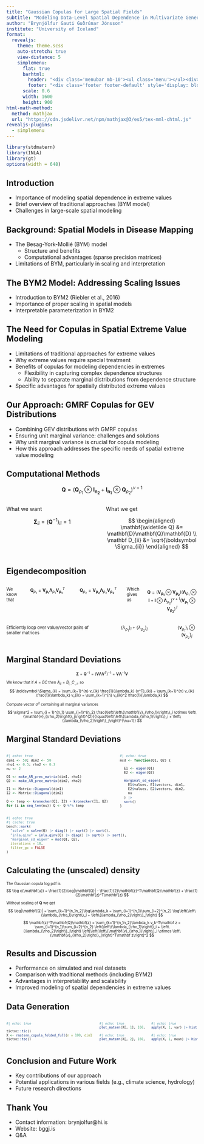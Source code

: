 ```yaml
---
title: "Gaussian Copulas for Large Spatial Fields"
subtitle: "Modeling Data-Level Spatial Dependence in Multivariate Generalized Extreme Value Distributions"
author: "Brynjólfur Gauti Guðrúnar Jónsson"
institute: "University of Iceland"
format: 
  revealjs:
    theme: theme.scss
    auto-stretch: true
    view-distance: 5
    simplemenu:
      flat: true
      barhtml:
        header: "<div class='menubar mb-10'><ul class='menu'></ul><div>"
        footer: "<div class='footer footer-default' style='display: block;'> <a href='https://bggj.is/exeter' target='_blank'>bggj.is/exeter</a>  <img src='images/hi-audkenni_28-raunsvisd.png' class='slide-logo r-stretch'></div>"
      scale: 0.6
      width: 1600
      height: 900
html-math-method:
  method: mathjax
  url: "https://cdn.jsdelivr.net/npm/mathjax@3/es5/tex-mml-chtml.js"
revealjs-plugins:
  - simplemenu
---
```


```r
library(stdmatern)
library(INLA)
library(gt)
options(width = 648)
```

## Introduction {data-name="Background"}

- Importance of modeling spatial dependence in extreme values
- Brief overview of traditional approaches (BYM model)
- Challenges in large-scale spatial modeling

## Background: Spatial Models in Disease Mapping

- The Besag-York-Mollié (BYM) model
  - Structure and benefits
  - Computational advantages (sparse precision matrices)
- Limitations of BYM, particularly in scaling and interpretation

## The BYM2 Model: Addressing Scaling Issues

- Introduction to BYM2 (Riebler et al., 2016)
- Importance of proper scaling in spatial models
- Interpretable parameterization in BYM2

## The Need for Copulas in Spatial Extreme Value Modeling

- Limitations of traditional approaches for extreme values
- Why extreme values require special treatment
- Benefits of copulas for modeling dependencies in extremes
  - Flexibility in capturing complex dependence structures
  - Ability to separate marginal distributions from dependence structure
- Specific advantages for spatially distributed extreme values

## Our Approach: GMRF Copulas for GEV Distributions

- Combining GEV distributions with GMRF copulas
- Ensuring unit marginal variance: challenges and solutions
- Why unit marginal variance is crucial for copula modeling
- How this approach addresses the specific needs of spatial extreme value modeling

## Computational Methods {data-name="Methods"}

$$
\mathbf{Q} = \left( \mathbf{Q}_{\rho_1} \otimes \mathbf{I_{n_2}} + \mathbf{I_{n_1}} \otimes \mathbf{Q}_{\rho_2}\right)^{\nu+1}
$$

::: {.columns}
::: {.column width="50%"}
What we want

$$
\boldsymbol \Sigma_{ii} = \left(\mathbf Q^{-1} \right)_{ii} =  1
$$

:::

::: {.column width="50%"}

What we get

$$
\begin{aligned}
\mathbf{\widetilde  Q} &= \mathbf{D}\mathbf{Q}\mathbf{D} \\
\mathbf D_{ii} &= \sqrt{\boldsymbol \Sigma_{ii}}
\end{aligned}
$$

:::

::: 





## Eigendecomposition

:::: {.columns style="font-size:80%"}
We know that

::: {.column width="50%"}


$$
\mathbf{Q}_{\rho_1} = \mathbf{V_{\rho_1}}\boldsymbol \Lambda_{\rho_1}\mathbf{V_{\rho_1}}^T
$$

:::

::: {.column width="50%"}


$$
\mathbf{Q}_{\rho_2} = \mathbf{V_{\rho_2}}\boldsymbol \Lambda_{\rho_2}\mathbf{V_{\rho_2}}^T
$$

:::

Which gives us

$$
\mathbf{Q} = (\mathbf{V_{\rho_1}} \otimes \mathbf{V_{\rho_2}})(\boldsymbol \Lambda_{\rho_1} \otimes \mathbf{I} + \mathbf{I} \otimes \boldsymbol \Lambda_{\rho_2})^{\nu + 1}(\mathbf{V_{\rho_1}} \otimes \mathbf{V_{\rho_2}})^T
$$

::::


::: {.columns style="font-size:80%"}

Efficiently loop over value/vector pairs of smaller matrices

::: {.column width="50%"}

$$
\left\{\lambda_{\rho_1}\right\}_i + \left\{\lambda_{\rho_2}\right\}_j
$$

:::
::: {.column widht="50%"}

$$
\left\{\mathbf{v}_{\rho_1}\right\}_i \otimes \left\{\mathbf{v}_{\rho_2}\right\}_j
$$

:::
:::

## Marginal Standard Deviations

::: {style="font-size:70%"}

$$
\boldsymbol \Sigma = \mathbf Q^{-1} = (\mathbf{V}\boldsymbol\Lambda\mathbf{V}^T)^{-1} = \mathbf{V}\boldsymbol \Lambda^{-1}\mathbf{V}
$$

We know that if $A = BC$ then $A_{ii} = B_{i, .} C_{., i}$, so

$$
\boldsymbol \Sigma_{ii} = \sum_{k=1}^{n} v_{ik} \frac{1}{\lambda_k} (v^T)_{ki} = \sum_{k=1}^{n} v_{ik} \frac{1}{\lambda_k} v_{ik} = \sum_{k=1}^{n} v_{ik}^2 \frac{1}{\lambda_k}
$$

Compute vector $\sigma^2$ containing all marginal variances

$$ 
\sigma^2 = \sum_{i = 1}^{n_1} \sum_{j=1}^{n_2} \frac{\left(\left\{\mathbf{v}_{\rho_1}\right\}_i \otimes \left\{\mathbf{v}_{\rho_2}\right\}_j\right)^{2}}{\quad\left(\left\{\lambda_{\rho_1}\right\}_i + \left\{\lambda_{\rho_2}\right\}_j\right)^{\nu+1}}
$$

:::

## Marginal Standard Deviations

:::: {.columns style="font-size:75%"}
::: {.column width="58%"}
```r
#| echo: true
dim1 <- 50; dim2 <- 50
rho1 <- 0.5; rho2 <- 0.3
nu <- 2

Q1 <- make_AR_prec_matrix(dim1, rho1)
Q2 <- make_AR_prec_matrix(dim2, rho2)

I1 <- Matrix::Diagonal(dim1)
I2 <- Matrix::Diagonal(dim2)

Q <- temp <- kronecker(Q1, I2) + kronecker(I1, Q2)
for (i in seq_len(nu)) Q <- Q %*% temp
```
:::

::: {.column width="42%"}
```r
#| echo: true
msd <- function(Q1, Q2) {

  E1 <- eigen(Q1)
  E2 <- eigen(Q2)

  marginal_sd_eigen(
    E1$values, E1$vectors, dim1,
    E2$values, E2$vectors, dim2,
    nu
  ) |> 
  sort()
}
```
:::
:::: 

::: {style="font-size:75%"}
```r
#| echo: true
#| cache: true
bench::mark(
  "solve" = solve(Q) |> diag() |> sqrt() |> sort(),
  "inla.qinv" = inla.qinv(Q) |> diag() |> sqrt() |> sort(),
  "marginal_sd_eigen" = msd(Q1, Q2),
  iterations = 10,
  filter_gc = FALSE
)
```
:::

## Calculating the (unscaled) density

::: {style="font-size:70%"}

The Gaussian copula log pdf is
$$
\log c(\mathbf{u}) = \frac{1}{2}\log|\mathbf{Q}| - \frac{1}{2}\mathbf{z}^T\mathbf{Q}\mathbf{z} + \frac{1}{2}\mathbf{z}^T\mathbf{z}
$$

Without scaling of $\mathbf Q$ we get

$$
\log|\mathbf{Q}| = \sum_{k=1}^{n_1n_2}\log\lambda_k = \sum_{i=1}^{n_1}\sum_{i=2}^{n_2} \log\left(\left\{\lambda_{\rho_1}\right\}_i + \left\{\lambda_{\rho_2}\right\}_j\right)
$$

$$
\mathbf{z}^T\mathbf{Q}\mathbf{z} = \sum_{k=1}^{n_1n_2}\lambda_k v_k^T\mathbf z = 
\sum_{i=1}^{n_1}\sum_{i=2}^{n_2} 
\left(\left\{\lambda_{\rho_1}\right\}_i + \left\{\lambda_{\rho_2}\right\}_j\right)
\left[\left(\left\{\mathbf{v}_{\rho_1}\right\}_i \otimes \left\{\mathbf{v}_{\rho_2}\right\}_j\right)^T\mathbf z\right]^2
$$

:::





## Results and Discussion {data-name="Results"}

- Performance on simulated and real datasets
- Comparison with traditional methods (including BYM2)
- Advantages in interpretability and scalability
- Improved modeling of spatial dependencies in extreme values

## Data Generation


:::: {.columns .r-fit-text style="font-size:70%"}

```r
#| echo: true

tictoc::tic()
X <- rmatern_copula_folded_full(n = 100, dim1 = 160, dim2 = 90, rho1 = 0.8, rho2 = 0.9, nu = 2)
tictoc::toc()
```

::: {.column width="50%"}

```r
#| echo: true
plot_matern(X[, 1], 160, 90)
```

```r
#| echo: true
plot_matern(X[, 2], 160, 90)
```
:::

::: {.column width="50%"}

```r
#| echo: true
apply(X, 1, var) |> hist()
```

```r
#| echo: true
apply(X, 1, mean) |> hist()
```
:::

::::

## Conclusion and Future Work {data-name="Conclusion"}

- Key contributions of our approach
- Potential applications in various fields (e.g., climate science, hydrology)
- Future research directions

## Thank You

- Contact information: brynjolfur@hi.is
- Website: bggj.is
- Q&A